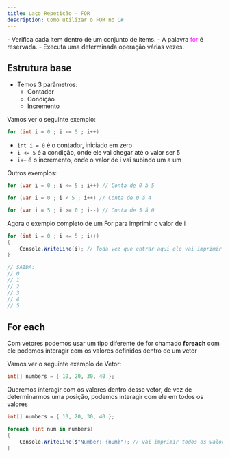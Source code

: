 ```yaml
---
title: Laço Repetição - FOR
description: Como utilizar o FOR no C#
---
```



<Aside type="tip" title="Resumo" icon="seti:c-sharp">
  - Verifica cada item dentro de um conjunto de items.
  - A palavra <span style="color: magenta">for</span> é reservada.
  - Executa uma determinada operação várias vezes.
</Aside>


## Estrutura base 

- Temos 3 parâmetros:
    - Contador
    - Condição
    - Incremento

Vamos ver o seguinte exemplo:

```csharp
for (int i = 0 ; i <= 5 ; i++)
```

- `int i = 0` é o contador, iniciado em zero
- `i <= 5` é a condição, onde ele vai chegar até o valor ser 5
- `i++` é o incremento, onde o valor de i vai subindo um a um

Outros exemplos:

```csharp
for (var i = 0 ; i <= 5 ; i++) // Conta de 0 á 5

for (var i = 0 ; i < 5 ; i++) // Conta de 0 á 4

for (var i = 5 ; i >= 0 ; i--) // Conta de 5 á 0
```

Agora o exemplo completo de um For para imprimir o valor de i

```csharp
for (int i = 0 ; i <= 5 ; i++)
{
    Console.WriteLine(i); // Toda vez que entrar aqui ele vai imprimir o i
}

// SAIDA: 
// 0
// 1
// 2
// 3
// 4
// 5
```

## For each

Com vetores podemos usar um tipo diferente de for chamado __foreach__ com ele podemos interagir com os valores definidos dentro de um vetor

Vamos ver o seguinte exemplo de Vetor:

```csharp
int[] numbers = { 10, 20, 30, 40 };
```

Queremos interagir com os valores dentro desse vetor, de vez de determinarmos uma posição, podemos interagir com ele em todos os valores

```csharp
int[] numbers = { 10, 20, 30, 40 };

foreach (int num in numbers)
{
    Console.WriteLine($"Number: {num}"); // vai imprimir todos os valores
}
```
